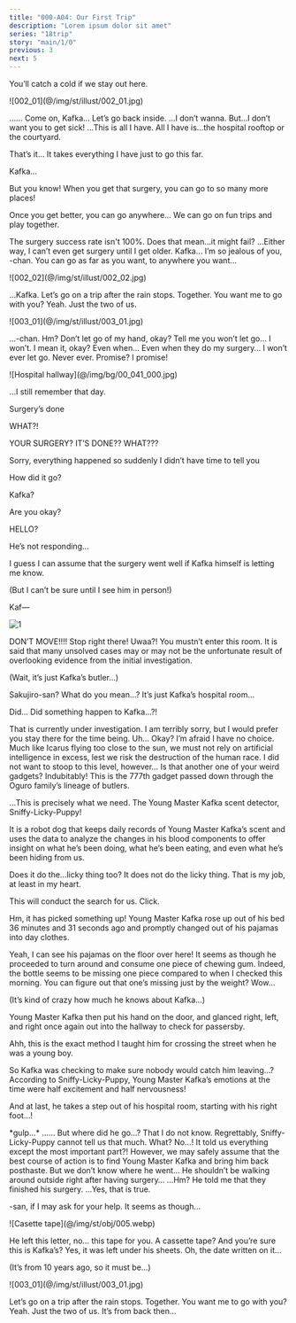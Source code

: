 ```yaml
---
title: "000-A04: Our First Trip"
description: "Lorem ipsum dolor sit amet"
series: "18trip"
story: "main/1/0"
previous: 3
next: 5
---
```



<Divider fb="start" />

<Bubble mc>
You’ll catch a cold if we stay out here.
</Bubble>

<p class="cg">![002_01](@/img/st/illust/002_01.jpg)</p>

<Bubble character="Kafka" name="Boy in Hospital Clothing">
……
</Bubble>

<Bubble mc>
Come on, Kafka… Let’s go back inside.
</Bubble>

<Bubble character="Kafka">
…I don’t wanna.
</Bubble>

<Bubble mc>
But…I don’t want you to get sick!
</Bubble>

<Bubble character="Kafka">
…This is all I have. All I have is…the hospital rooftop or the courtyard.

That’s it… It takes everything I have just to go this far.
</Bubble>

<Bubble mc>
Kafka…

But you know! When you get that surgery, you can go to so many more places!

Once you get better, you can go anywhere… We can go on fun trips and play together.
</Bubble>

<Bubble character="Kafka">
The surgery success rate isn't 100%.
</Bubble>

<Bubble mc>
Does that mean…it might fail?
</Bubble>

<Bubble character="Kafka">
…Either way, I can’t even get surgery until I get older.
</Bubble>

<Bubble mc>
Kafka…
</Bubble>

<Bubble character="Kafka">
I’m so jealous of you, <Name first />-chan. You can go as far as you want, to anywhere you want…
</Bubble>

<p class="cg">![002_02](@/img/st/illust/002_02.jpg)</p>

<Bubble mc>
…Kafka. Let’s go on a trip after the rain stops. Together.
</Bubble>

<Bubble character="Kafka">
You want me to go with you?
</Bubble>

<Bubble mc>
Yeah. Just the two of us.
</Bubble>

<p class="cg">![003_01](@/img/st/illust/003_01.jpg)</p>

<Bubble character="Kafka">
…<Name first />-chan.
</Bubble>

<Bubble mc>
Hm?
</Bubble>

<Bubble character="Kafka">
Don’t let go of my hand, okay? Tell me you won’t let go…
</Bubble>

<Bubble mc>
I won’t.
</Bubble>

<Bubble character="Kafka">
I mean it, okay? Even when… Even when they do my surgery…
</Bubble>

<Bubble mc>
I won’t ever let go. Never ever.
</Bubble>

<Bubble character="Kafka">
Promise?
</Bubble>

<Bubble mc>
I promise!
</Bubble>

<Divider fb="end" />

<Divider loc="Oguro Hospital - Hallway"/>

<p class="bg">![Hospital hallway](@/img/bg/00_041_000.jpg)</p>

<Bubble mc>
…I still remember that day.
</Bubble>

<Phone to="Oguro Kafka">
<div data-character="Kafka"><div>
    <p>Surgery’s done</p>
</div></div>

<div class="sent">
    <p>WHAT?!</p>
    <p>YOUR SURGERY? IT’S DONE?? WHAT???</p>
</div>

<div data-character="Kafka"><div>
    <p>Sorry, everything happened so suddenly I didn’t have time to tell you</p>
</div></div>

<div class="sent">
    <p>How did it go?</p>
    <p>Kafka?</p>
    <p>Are you okay?</p>
    <p>HELLO?</p>
</div>
</Phone>

<Bubble mc>
He’s not responding…

I guess I can assume that the surgery went well if Kafka himself is letting me know.

<p class="t">(But I can’t be sure until I see him in person!)</p>
</Bubble>

<Divider loc="Oguro Hospital - Room"/>

<Bubble mc>
Kaf—
</Bubble>

![1](1.jpg)

<Bubble character="Sakujiro" name="Man with Thin Glasses">
DON’T MOVE!!!! Stop right there!
</Bubble>

<Bubble mc>
Uwaa?!
</Bubble>

<Bubble character="Sakujiro" name="Man with Thin Glasses">
You mustn’t enter this room. It is said that many unsolved cases may or may not be the unfortunate result of overlooking evidence from the initial investigation.
</Bubble>

<Bubble mc>
<p class="t">(Wait, it’s just Kafka’s butler…)</p>

Sakujiro-san? What do you mean…? It’s just Kafka’s hospital room…

Did… Did something happen to Kafka…?!
</Bubble>

<Bubble character="Sakujiro">
That is currently under investigation. I am terribly sorry, but I would prefer you stay there for the time being.
</Bubble>

<Bubble mc>
Uh… Okay?
</Bubble>

<Bubble character="Sakujiro">
I’m afraid I have no choice. Much like Icarus flying too close to the sun, we must not rely on artificial intelligence in excess, lest we risk the destruction of the human race. I did not want to stoop to this level, however…
</Bubble>

<Bubble mc>
Is that another one of your weird gadgets?
</Bubble>

<Bubble character="Sakujiro">
Indubitably! This is the 777th gadget passed down through the Oguro family’s lineage of butlers.

…This is precisely what we need. The Young Master Kafka scent detector, Sniffy-Licky-Puppy!

It is a robot dog that keeps daily records of Young Master Kafka’s scent and uses the data to analyze the changes in his blood components to offer insight on what he’s been doing, what he’s been eating, and even what he’s been hiding from us.
</Bubble>

<Bubble mc>
Does it do the…licky thing too?
</Bubble>

<Bubble character="Sakujiro">
It does not do the licky thing. That is my job, at least in my heart.

This will conduct the search for us. Click.

Hm, it has picked something up! Young Master Kafka rose up out of his bed 36 minutes and 31 seconds ago and promptly changed out of his pajamas into day clothes.
</Bubble>

<Bubble mc>
Yeah, I can see his pajamas on the floor over here!
</Bubble>

<Bubble character="Sakujiro">
It seems as though he proceeded to turn around and consume one piece of chewing gum. Indeed, the bottle seems to be missing one piece compared to when I checked this morning.
</Bubble>

<Bubble mc>
You can figure out that one’s missing just by the weight? Wow…

<p class="t">(It’s kind of crazy how much he knows about Kafka…)</p>
</Bubble>

<Bubble character="Sakujiro">
Young Master Kafka then put his hand on the door, and glanced right, left, and right once again out into the hallway to check for passersby.

Ahh, this is the exact method I taught him for crossing the street when he was a young boy.
</Bubble>

<Bubble mc>
So Kafka was checking to make sure nobody would catch him leaving…?
</Bubble>

<Bubble character="Sakujiro">
According to Sniffy-Licky-Puppy, Young Master Kafka’s emotions at the time were half excitement and half nervousness!

And at last, he takes a step out of his hospital room, starting with his right foot…!
</Bubble>

<Bubble mc>
&ast;gulp…&ast;
</Bubble>

<Bubble character="Sakujiro">
……
</Bubble>

<Bubble mc>
But where did he go…?
</Bubble>

<Bubble character="Sakujiro">
That I do not know. Regrettably, Sniffy-Licky-Puppy cannot tell us that much.
</Bubble>

<Bubble mc>
What? No…! It told us everything except the most important part?!
</Bubble>

<Bubble character="Sakujiro">
However, we may safely assume that the best course of action is to find Young Master Kafka and bring him back posthaste.
</Bubble>

<Bubble mc>
But we don’t know where he went… He shouldn’t be walking around outside right after having surgery…
</Bubble>

<Bubble character="Sakujiro">
…Hm?
</Bubble>

<Bubble mc>
He told me that they finished his surgery.
</Bubble>

<Bubble character="Sakujiro">
…Yes, that is true.

<Name first />-san, if I may ask for your help. It seems as though…
</Bubble>

<p class="obj">![Casette tape](@/img/st/obj/005.webp)</p>

<Bubble character="Sakujiro">
He left this letter, no… this tape for you.
</Bubble>

<Bubble mc>
A cassette tape? And you’re sure this is Kafka’s?
</Bubble>

<Bubble character="Sakujiro">
Yes, it was left under his sheets.
</Bubble>

<Bubble mc>
Oh, the date written on it…

<p class="t">(It’s from 10 years ago, so it must be…)</p>
</Bubble>

<Divider fb="start" />

<p class="cg sepia">![003_01](@/img/st/illust/003_01.jpg)</p>

<Bubble mc>
Let’s go on a trip after the rain stops. Together.
</Bubble>

<Bubble character="Kafka">
You want me to go with you?
</Bubble>

<Bubble mc>
Yeah. Just the two of us.
</Bubble>

<Divider fb="end" />

<Bubble mc>
It’s from back then…
</Bubble>
